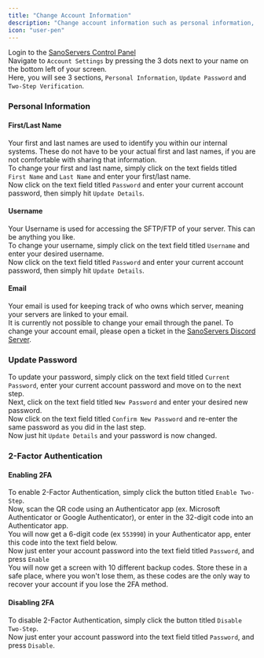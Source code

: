 ```yaml
---
title: "Change Account Information"
description: "Change account information such as personal information, passwords and 2FA."
icon: "user-pen"
---
```


Login to the [SanoServers Control Panel](https://panel.sanoservers.com/)<br/>
Navigate to ``Account Settings`` by pressing the 3 dots next to your name on the bottom left of your screen.<br/>
Here, you will see 3 sections, ``Personal Information``, ``Update Password`` and ``Two-Step Verification``.
### Personal Information

#### First/Last Name

Your first and last names are used to identify you within our internal systems. These do not have to be your actual first and last names, if you are not comfortable with sharing that information. <br/>
To change your first and last name, simply click on the text fields titled ``First Name`` and ``Last Name`` and enter your first/last name.<br/>
Now click on the text field titled ``Password`` and enter your current account password, then simply hit ``Update Details``.<br/>

#### Username

Your Username is used for accessing the SFTP/FTP of your server. This can be anything you like. <br/>
To change your username, simply click on the text field titled ``Username`` and enter your desired username.<br/>
Now click on the text field titled ``Password`` and enter your current account password, then simply hit ``Update Details``.<br/>

#### Email

Your email is used for keeping track of who owns which server, meaning your servers are linked to your email. <br/>
It is currently not possible to change your email through the panel. To change your account email, please open a ticket in the [SanoServers Discord Server](https://www.discord.gg/sanoservers/). <br/>
### Update Password

To update your password, simply click on the text field titled ``Current Password``, enter your current account password and move on to the next step. <br/>
Next, click on the text field titled ``New Password`` and enter your desired new password. <br/>
Now click on the text field titled ``Confirm New Password`` and re-enter the same password as you did in the last step. <br/>
Now just hit ``Update Details`` and your password is now changed.
### 2-Factor Authentication

#### Enabling 2FA
To enable 2-Factor Authentication, simply click the button titled ``Enable Two-Step``. <br/>
Now, scan the QR code using an Authenticator app (ex. Microsoft Authenticator or Google Authenticator), or enter in the 32-digit code into an Authenticator app. <br/>
You will now get a 6-digit code (ex ``553990``) in your Authenticator app, enter this code into the text field below. <br/>
Now just enter your account password into the text field titled ``Password``, and press ``Enable``<br/>
You will now get a screen with 10 different backup codes. Store these in a safe place, where you won't lose them, as these codes are the only way to recover your account if you lose the 2FA method. <br/>

#### Disabling 2FA
To disable 2-Factor Authentication, simply click the button titled ``Disable Two-Step``. <br/>
Now just enter your account password into the text field titled ``Password``, and press ``Disable``.